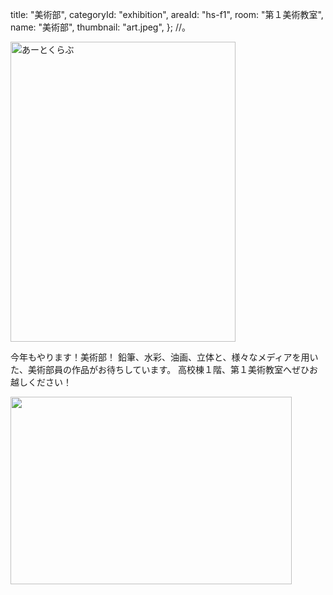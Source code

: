 
  title: "美術部",
  categoryId: "exhibition",
  areaId: "hs-f1",
  room: "第１美術教室",
  name: "美術部",
  thumbnail: "art.jpeg",
}; //。

<Image src="art-sign.png" alt="あーとくらぶ" width="360" height="480" />

今年もやります！美術部！
鉛筆、水彩、油画、立体と、様々なメディアを用いた、美術部員の作品がお待ちしています。
高校棟１階、第１美術教室へぜひお越しください！

<Image src="art-room.png" alt="" width="450" height="300" />
